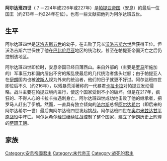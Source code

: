 {{unreferenced|time=2013-2-22}} 
'''阿尔达班四世'''（？－224年或226年或227年）是[[帕提亚帝国|帕提亚帝国]]（安息）的最后一位国王（约213年－约224年在位）。也有一些文献把他列为阿尔达班五世。

==生平==
阿尔达班四世是[[沃洛吉斯五世|沃洛吉斯五世]]的幼子，在击败了兄长[[沃洛吉斯六世|沃洛吉斯六世]]后获得王位。但沃洛吉斯六世保住了他在[[巴比伦尼亚|巴比伦尼亚]]地区的统治权，甚至在帕提亚帝国灭亡之后仍控制该地区。

阿尔达班四世即位时，安息帝国已经日薄西山。来自外部的（主要是[[罗马帝国|罗马]]所施加的）军事压力和国内层出不穷的叛乱使最后的几代统治者焦头烂额；由于帕提亚人在[[伊朗|伊朗]]国内也被[[波斯人|波斯人]]视为外来的统治者，他们的日子就更不好过。阿尔达班四世即位后不久（约216年），以残暴荒淫著称的一代暴君[[卡拉卡拉|卡拉卡拉]]对帕提亚发动侵略。战斗主要在帕提亚境内进行，使这个国家受到不小的破坏。但是在217年，疯狂的、不得人心的卡拉卡拉遇刺身亡，阿尔达班四世成功地击败了他的继承者，把罗马人赶出了伊朗。然而，一直具有独立倾向的[[法尔斯|法尔斯]]总督[[阿尔达希尔一世|阿尔达希尔]]（即后来的阿尔达希尔一世）最后向阿尔达班四世发起挑战。阿尔达班四世在[[奥尔米兹达甘平原战役|奥尔米兹达甘平原战役]]中阵亡。阿尔达希尔经过继续征战控制了整个国家，建立了伊朗历史上辉煌的[[萨珊王朝|萨珊王朝]]。

==家族==
{{Descendants of Mithridates V of Parthia}}

{{start box}}
{{s-before|rows=2|[[沃洛吉斯六世|沃洛吉斯六世]]}}
{{s-title|[[伊朗君主列表|安息国王]]}}
{{s-after|无}}
{{s-title|[[伊朗君主列表|伊朗统治者]]}}
{{s-after|[[阿尔达希尔一世|阿尔达希尔一世]]}}
{{end box}}
{{Parthian kings}}
[[Category:安息帝國君主|Category:安息帝國君主]]
[[Category:末代帝王|Category:末代帝王]]
[[Category:战死的君主|Category:战死的君主]]